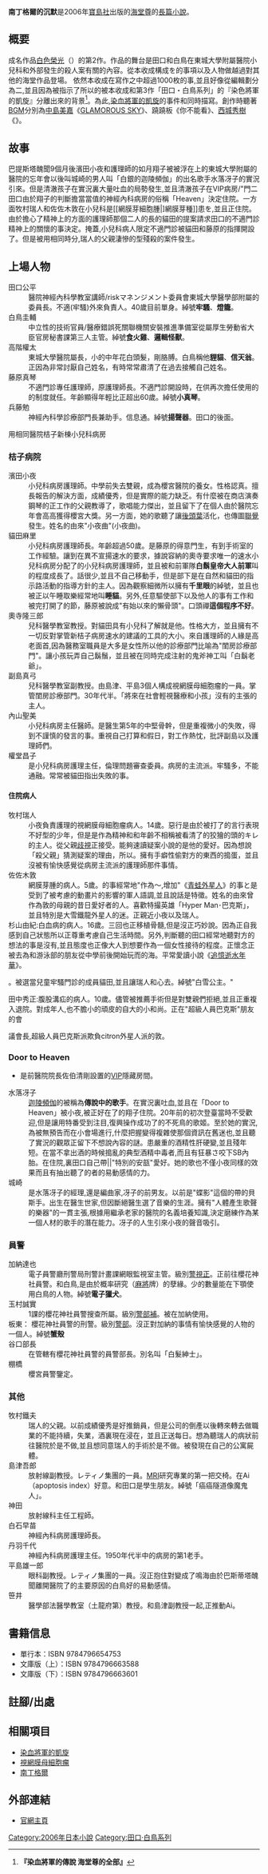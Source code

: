 {{unreferenced|time=2011-03-19T12:56:36+00:00}}{{RoughTranslation|ja:ナイチンゲールの沈黙}}
{{Infobox 系列小说
| name             =南丁格爾的沉默
| title_orig       = {{lang|ja|ナイチンゲールの沈黙}}
| image            = 
| image_caption    = 
| author           = [[海堂尊|海堂尊]]（{{lang|ja|かいどう　たける}}）
| illustrator      = 
| cover_artist     = 
| translator       = 劉子倩
| country          = {{JPN}}
| language         = [[日语|日语]]
| genre            = [[醫療|醫療]]、[[懸疑|懸疑]]
| publisher        = [[寶島社|寶島社]]
| chinese_publisher = 
| pub_date         = 2006年十月
| chinese_pub_date = 2007年6月27日
| media_type       = 
| preceded_by = [[白色榮光|白色榮光]]
| followed_by = [[染血將軍的凱旋|染血將軍的凱旋]]
}}
'''南丁格爾的沉默'''是2006年[[寶島社|寶島社]]出版的[[海堂尊|海堂尊]]的[[長篇小說|長篇小說]]。

==概要==
成名作品[[白色榮光|白色榮光]]（{{tsl|ja|田口・白鳥シリーズ|田口・白鳥系列}}）的第2作。作品的舞台是田口和白鳥在東城大學附屬醫院小兒科和外部發生的殺人案有關的內容。從本收成{{tsl|ja|櫻宮サーガ}}構成を的事項以及人物做越過對其他的海堂作品登場。
依然本收成在寫作之中超過1000枚的事,並且好像從編輯劃分為二,並且因為被指示了所以的被本收成和第3作「田口・白鳥系列」的『染色將軍的凱旋』分離出來的背景<ref>'''『染血將軍的傳說 海堂尊的全部』'''</ref>。為此,[[染血將軍的凱旋|染血將軍的凱旋]]的事件和同時描寫。創作時聽著[[BGM|BGM]]分別為[[中島美嘉|中島美嘉]]《[[GLAMOROUS_SKY|GLAMOROUS SKY]]》、蹺蹺板《你不能看》、[[西城秀樹|西城秀樹]]《{{tsl|ja|炎 (西城秀樹の曲)|火炎 (西城秀樹歌曲)|火炎}}》。

==故事==
巴提斯塔醜聞9個月後濱田小夜和護理師的如月翔子被被浮在上的東城大學附屬的醫院的忘年會以後叫城崎的男人叫「白銀的迦陵頻伽」的出名歌手水落冴子的實況引來。但是清澈孩子在實況裏大量吐血的局勢發生,並且清澈孩子在VIP病房/"門二田口由於翔子的判斷擔當當值的神經內科病房的俗稱「Heaven」決定住院。一方面牧村瑞人和佐佐木敦在小兒科是[[網膜芽細胞腫|]網膜芽種]]患を,並且正住院。由於擔心了精神上的方面的護理師那個二人的長的貓田的提案請求田口的不適門診精神上的關懷的事決定。掩蓋,小兒科病人限定不適門診被貓田和藤原的指揮開設了。但是被用相同時分,瑞人的父親淒慘的型殘殺的案件發生。
==上場人物==
; 田口公平
:醫院神經內科學教室講師/riskマネンジメント委員會東城大學醫學部附屬的委員長。不適(牢騷)外來負責人。40歲目前單身。綽號'''牢騷'''、'''燈籠'''。
; 白鳥圭輔
:中立性的技術官員/醫療錯誤死關聯機關安裝推進準備室從屬厚生勞動省大臣官房秘書課第三人主管。綽號'''食火雞'''、'''邏輯怪獸'''。
; 高階權太
:東城大學醫院屬長，小的中年花白頭髮，剛胳膊。白鳥稱他'''貍貓'''、'''信天翁'''。正因為非常討厭自己姓名，有時常常肅清了在過去接觸自己姓名。
;藤原真琴
:不適門診專任護理師，原護理師長。不適門診開設時，在供再次擔任使用的的制度就任。年齡顯得年輕比正超出60歲。綽號'''小真琴'''。
;兵藤勉
:神經內科學診療部門長兼助手。信息通。綽號'''揚聲器'''。田口的後面。
用相同醫院桔子新棟小兒科病房
===桔子病院===
;濱田小夜
:小兒科病房護理師。中學前失去雙親，成為櫻宮醫院的養女。性格認真。擅長報告的解決方面，成績優秀，但是實際的能力缺乏。有什麼被在商店演奏鋼琴的正工作的父親教導了，歌唱能力傑出，並且留下了在個人由於醫院忘年會高高獲得櫻宮大獎。另一方面，她的歌聽了讓[[後頭葉|後頭葉]]活化，也傳圖[[聯覺|聯覺]]發生。姓名的由來"小夜曲"(小夜曲)。
;貓田麻里
:小兒科病房護理師長。年齡超過50歲。是藤原的得意門生，有到手術室的工作經驗。讓到在異不宣揚速水的要求，據說容納的奧寺要求唯一的速水小兒科病房分配了的小兒科病房護理師，並且被和前軍隊'''白鬍皇帝大人前軍'''叫的程度成長了。話很少,並且不自己移動手，但是部下是在自然和貓田的指示路活動的指導方針的主人。因為觀察細微所以擁有'''千里眼'''的綽號，並且也被正以午睡取樂經常地叫'''睡貓'''。另外,任意驅使部下以及他人的事有工作和被完打開了的節，藤原被說成"有始以來的懶骨頭"。口頭禪'''這個程序不好'''。
;奧寺隆三郎
:兒科醫學教室教授。對貓田具有小兒科了解就是他。性格大方，並且擁有不一切反對掌管新桔子病房速水的建議的工具的大小。來自護理師的人緣是高老面首,因為醫務室職員是大多是女性所以他的診療部門比喻為"閨房診療部門"。讓小孩玩弄自己鬍鬚，並且被在同時完成注射的鬼斧神工叫「白鬍老爺」。
;副島真弓
:兒科醫學教室副教授。由島津、平島3個人構成視網膜母細胞瘤的一員。掌管閨房診療部門。30年代半。「將來在社會輕視醫療和小孩」沒有的主張的主人。
;內山聖美
:小兒科病房主任醫師。是醫生第5年的中堅骨幹，但是重複微小的失敗，得到不謹慎的發言的事。重視自己打算和假日，對工作熱忱，批評副島以及護理師們。
;權堂昌子
:是小兒科病房護理主任，倫理問題審查委員。病房的主流派。牢騷多，不能通融。常常被貓田指出失敗的事。
====住院病人====
;牧村瑞人
:小夜負責護理的視網膜母細胞瘤病人。14歲。惡行是由於被打了的言行表現不好型的少年，但是是作為精神和和年齡不相稱被看清了的狡獪的頭的キレ的主人。從父親[[歧視|歧視]]正接受。能夠速讀疑案小說的是他的愛好。因為想說「殺父親」猜測疑案的理由，所以。擁有手癖性偷對方的東西的搗蛋，並且沒被有愉快感覺從病房主流派的護理師那件事情。
;佐佐木敦
:網膜芽腫的病人。5歲。的事經常地"作為～,增加"《[[Keroro軍曹_(電視動畫)|青蛙外星人]]》的事と是受到了被考慮的動畫片的影響的軍人語調,並且說話是特徵。姓名的由來曾作為敦的母親的昔日愛好者的人。喜歡特撮英雄「Hyper Man･巴克斯」，並且特別是大雪鐵龍外星人的迷。正親近小夜以及瑞人。
;杉山由紀:白血病的病人。16歲。三回也正移植骨髓,但是沒正巧妙說。因為正自我感到自己狀態所以正尊重考慮自己生活時間。另外,判斷聽的田口經常地聽對方的想法的事是沒有,並且態度也正像大人到想要作為一個女性接待的程度。正懷念正被去為和游泳部的朋友從中學前後開始玩而的海。平常愛讀小說《[[追憶逝水年華|追憶逝水年華]]》。
。被選當兒童牢騷門診的成員貓田,並且讓瑞人和心去。綽號"白雪公主。"
;田中秀正:腹股溝疝的病人。10歲。儘管被推薦手術但是對雙親們拒絕,並且正重複入退院。對成年人,也不膽小的頑皮的自大的小和尚。正在"超級人員巴克斯"朋友的會
議會長,超級人員巴克斯派欺負citron外星人派的敦。
===Door to Heaven===
*是前醫院院長佐伯清剛設置的[[VIP|VIP]]隱藏房間。
;水落冴子
: [[迦陵頻伽|迦陵頻伽]]的被稱為'''傳說中的歌手'''。在實況裏吐血,並且在「Door to Heaven」被小夜,被正好在了的翔子住院。20年前的初次登臺當時不受歡迎,但是讓用特番受到注目,復興操作成功了的不死鳥的歌姬。至於她的實況,為被無預告而在小會場進行,什麼把握變得複雜使那個資訊在舊迷也,並且聽了實況的觀眾正留下不想說內容的謎。患嚴重的酒精性肝硬變,並且殘年短。在當不拿出酒的時候搗亂的典型酒精中毒者,而且有狂暴さ咬下SB內胎。在住院,裏田口自己帶||"特別的安瓿"愛好。她的歌也不僅小夜同樣的效果而且有抽出聽了的者的易動感情的力。
;城崎
: 是水落冴子的經理,還是編曲家,冴子的前男友。以前是"蝶影"這個的帶的貝斯手。出生在醫生世家,但因斷絕醫生選了音樂的生涯。擁有"人體產生歌聲的樂器"的一貫主張,根據用繼承老家的醫院的名義培養知識,決定磨練作為某一個人材的歌手的潛在能力。冴子的人生引來小夜的聲音吸引。
===員警===
;加納達也
:電子員警廳刑警局刑警計畫課網眼監視室主管。級別[[警視正|警視正]]。正前往櫻花神社員警。和白鳥,是由於概率研究（[[麻將|麻將]]牌）的孽緣。少的數量能在下顎使用白鳥的人物。綽號'''電子獵犬'''。
;玉村誠實
:1課的櫻花神社員警搜查所屬。級別[[警部補|警部補]]。被在加納使用。
;板東： 櫻花神社員警的刑警。級別[[警部|警部]]。沒正對加納的事情有愉快感覺的人物的一個人。綽號'''蟹殼'''
;谷口部長
:在管轄有櫻花神社員警的員警部長。別名叫「白髮紳士」。
; 棚橋
:櫻宮員警鑒定。

===其他===
;牧村鐵夫
:瑞人的父親。以前成績優秀是好推銷員，但是公司的倒產以後轉來轉去做職業的不能持續，失業，酒裏現在浸在，並且正送每日。想為聽瑞人的病狀前往醫院於是不做,並且想同意瑞人的手術於是不做。被發現在自己的公寓屍體。
;島津吾郎
:放射線副教授。レティノ集團的一員。[[核磁共振成像|MRI]]研究專業的第一把交椅。在Ai（apoptosis index）好意。和田口是學生朋友。綽號「癌癌隧道像魔鬼人」。
;神田
:放射線科主任工程師。
;白石早苗
:神經內科病房護理師長。
;丹羽千代
:神經內科病房護理主任。1950年代半中的病房的第1老手。
;平島雄一郎
:眼科副教授。レティノ集團的一員。沒正抱住對變成了鳴海由於巴斯蒂塔醜聞離開醫院了的主要原因的白鳥好的易動感情。
;笹井
:醫學部法醫學教室（土龍府第）教授。和島津副教授一起,正推動Ai。

==書籍信息==
*單行本：ISBN 9784796654753
*文庫版（上）：ISBN 9784796663588
*文庫版（下）：ISBN 9784796663601

==註腳/出處==
<references />
==相關項目==
*[[染血將軍的凱旋|染血將軍的凱旋]]
*[[視網膜母細胞瘤|視網膜母細胞瘤]]
*[[弗羅倫斯·南丁格爾|南丁格爾]]

==外部連結==
*[http://tkj.jp/nightingale/ 官網主頁]{{Wayback|url=http://tkj.jp/nightingale/ |date=20190611201853 }}

{{DEFAULTSORT:Nightingale no Tinmoku}}
[[Category:2006年日本小說|Category:2006年日本小說]]
[[Category:田口·白鳥系列|Category:田口·白鳥系列]]